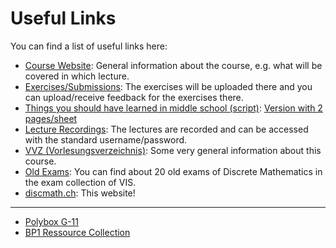 
# Useful Links

You can find a list of useful links here:
- [Course Website](https://crypto.ethz.ch/teaching/DM24/): General information about the course, e.g. what will be covered in which lecture.
- [Exercises/Submissions](https://dm.crypto.ethz.ch/): The exercises will be uploaded there and you can upload/receive feedback for the exercises there.
- [Things you should have learned in middle school (script)](https://crypto.ethz.ch/teaching/DM24/ln/DM24_LN_tablet.pdf): [Version with 2 pages/sheet](https://crypto.ethz.ch/teaching/DM24/ln/DM24_LN.pdf)
- [Lecture Recordings](https://video.ethz.ch/lectures/d-infk/2024/autumn/252-0025-01L.html): The lectures are recorded and can be accessed with the standard username/password.
- [VVZ (Vorlesungsverzeichnis)](https://www.vvz.ethz.ch/Vorlesungsverzeichnis/lerneinheit.view?semkez=2024W&lerneinheitId=182974&ansicht=LEHRVERANSTALTUNGEN): Some very general information about this course.
- [Old Exams](https://exams.vis.ethz.ch/category/DiskreteMathematik): You can find about 20 old exams of Discrete Mathematics in the exam collection of VIS.
- [discmath.ch](https://discmeth.ch): This website!

---

- [Polybox G-11](https://polybox.ethz.ch/index.php/s/m3pPmaJQ6dzdE5c)
- [BP1 Ressource Collection](https://gist.github.com/Tobotis/2ca6d065398ed046d8e2aee2386113e6)
